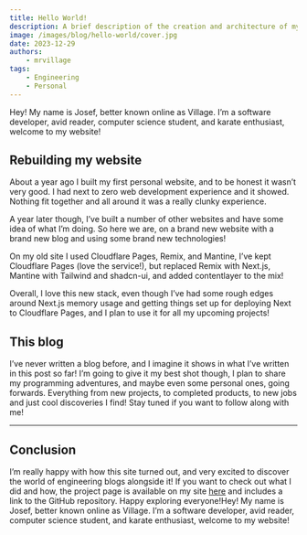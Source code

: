 ```yaml
---
title: Hello World!
description: A brief description of the creation and architecture of my new personal website, and introduction to my new blog!
image: /images/blog/hello-world/cover.jpg
date: 2023-12-29
authors:
    - mrvillage
tags:
    - Engineering
    - Personal
---
```

Hey! My name is Josef, better known online as Village. I’m a software developer, avid reader, computer science student, and karate enthusiast, welcome to my website!

## Rebuilding my website

About a year ago I built my first personal website, and to be honest it wasn’t very good. I had next to zero web development experience and it showed. Nothing fit together and all around it was a really clunky experience.

A year later though, I’ve built a number of other websites and have some idea of what I’m doing. So here we are, on a brand new website with a brand new blog and using some brand new technologies!

On my old site I used Cloudflare Pages, Remix, and Mantine, I’ve kept Cloudflare Pages (love the service!), but replaced Remix with Next.js, Mantine with Tailwind and shadcn-ui, and added contentlayer to the mix!

Overall, I love this new stack, even though I’ve had some rough edges around Next.js memory usage and getting things set up for deploying Next to Cloudflare Pages, and I plan to use it for all my upcoming projects!

## This blog

I’ve never written a blog before, and I imagine it shows in what I’ve written in this post so far! I’m going to give it my best shot though, I plan to share my programming adventures, and maybe even some personal ones, going forwards. Everything from new projects, to completed products, to new jobs and just cool discoveries I find! Stay tuned if you want to follow along with me!

***
## Conclusion

I’m really happy with how this site turned out, and very excited to discover the world of engineering blogs alongside it! If you want to check out what I did and how, the project page is available on my site [here](/projects/mrvillage-dev) and includes a link to the GitHub repository. Happy exploring everyone!Hey! My name is Josef, better known online as Village. I’m a software developer, avid reader, computer science student, and karate enthusiast, welcome to my website!
